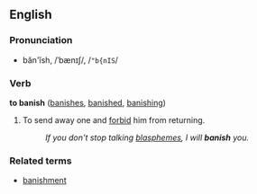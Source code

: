 ==English==
===Pronunciation===
*băn'ĭsh, /ˈbænɪʃ/, /<tt>"b{nIS</tt>/

===Verb===
'''to banish''' ([[banishes]], [[banished]], [[banishing]])

# To send away one and [[forbid]] him from returning.
#: ''If you don't stop talking [[blaspheme|blasphemes]], I will '''banish''' you.''

===Related terms===
*[[banishment]]